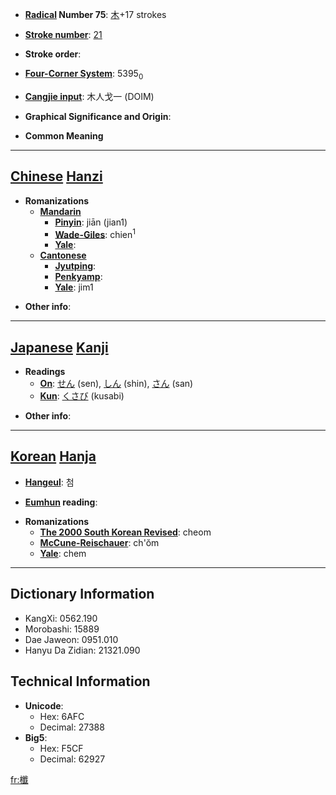 * '''[[Wiktionary:Chinese radical index| Radical]] Number 75''': [[Wiktionary:Chinese radical index 木|木]]+17 strokes

* '''[[Wiktionary:Chinese total strokes index|Stroke number]]''': [[Wiktionary:Chinese total strokes index 21|21]]

* '''Stroke order''': 

* '''[[Wiktionary:Chinese four corner index|Four-Corner System]]''': 5395<sub>0</sub>

* '''[[Wiktionary:Chinese Cangjie index|Cangjie input]]''': 木人戈一 (DOIM)

* '''Graphical Significance and Origin''': 

* '''Common Meaning'''

----

== [[Chinese]] [[Hanzi]] ==

* '''Romanizations'''
** '''[[Mandarin]]'''
*** '''[[Pinyin]]''': jiān (jian1)
*** '''[[Wade-Giles]]''': chien<sup>1</sup>
*** '''[[Yale]]''': 
** '''[[Cantonese]]'''
*** '''[[Jyutping]]''':
*** '''[[Penkyamp]]''': 
*** '''[[Yale]]''': jim1

* '''Other info''': 

----

== [[Japanese]] [[Kanji]] ==

* '''Readings'''
** '''[[On]]''': [[せん]] (sen), [[しん]] (shin), [[さん]] (san)
** '''[[Kun]]''': [[くさび]] (kusabi)

* '''Other info''':  

----

== [[Korean]] [[Hanja]] ==

* '''[[Hangeul]]''': 첨

* '''[[Eumhun]] reading''': 

* '''Romanizations'''
** '''[[The 2000 South Korean Revised Romanization|The 2000 South Korean Revised]]''': cheom
** '''[[McCune-Reischauer]]''': ch'ŏm
** '''[[Yale]]''': chem

----

== Dictionary Information ==

* KangXi: 0562.190
* Morobashi: 15889
* Dae Jaweon: 0951.010
* Hanyu Da Zidian: 21321.090

== Technical Information ==

* '''Unicode''':
** Hex: 6AFC
** Decimal: 27388
* '''Big5''':
** Hex: F5CF
** Decimal: 62927

[[fr:櫼]]